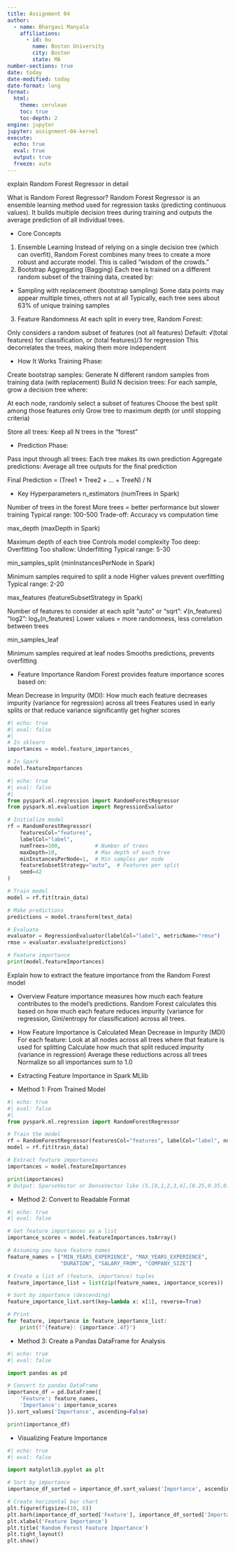 ```yaml
---
title: Assignment 04
author:
  - name: Bhargavi Manyala
    affiliations:
      - id: bu
        name: Boston University
        city: Boston
        state: MA
number-sections: true
date: today
date-modified: today
date-format: long
format:
  html:
    theme: cerulean
    toc: true
    toc-depth: 2
engine: jupyter
jupyter: assignment-04-kernel
execute:
  echo: true
  eval: true
  output: true
  freeze: auto
---
```


::: {.callout}
explain Random Forest Regressor in detail
:::

What is Random Forest Regressor?
Random Forest Regressor is an ensemble learning method used for regression tasks (predicting continuous values). It builds multiple decision trees during training and outputs the average prediction of all individual trees.

* Core Concepts
1. Ensemble Learning
Instead of relying on a single decision tree (which can overfit), Random Forest combines many trees to create a more robust and accurate model. This is called "wisdom of the crowds."
2. Bootstrap Aggregating (Bagging)
Each tree is trained on a different random subset of the training data, created by:

* Sampling with replacement (bootstrap sampling)
Some data points may appear multiple times, others not at all
Typically, each tree sees about 63% of unique training samples

3. Feature Randomness
At each split in every tree, Random Forest:

Only considers a random subset of features (not all features)
Default: √(total features) for classification, or (total features)/3 for regression
This decorrelates the trees, making them more independent


* How It Works
Training Phase:

Create bootstrap samples: Generate N different random samples from training data (with replacement)
Build N decision trees: For each sample, grow a decision tree where:

At each node, randomly select a subset of features
Choose the best split among those features only
Grow tree to maximum depth (or until stopping criteria)


Store all trees: Keep all N trees in the "forest"

* Prediction Phase:

Pass input through all trees: Each tree makes its own prediction
Aggregate predictions: Average all tree outputs for the final prediction

   Final Prediction = (Tree1 + Tree2 + ... + TreeN) / N

* Key Hyperparameters
n_estimators (numTrees in Spark)

Number of trees in the forest
More trees = better performance but slower training
Typical range: 100-500
Trade-off: Accuracy vs computation time

max_depth (maxDepth in Spark)

Maximum depth of each tree
Controls model complexity
Too deep: Overfitting
Too shallow: Underfitting
Typical range: 5-30

min_samples_split (minInstancesPerNode in Spark)

Minimum samples required to split a node
Higher values prevent overfitting
Typical range: 2-20

max_features (featureSubsetStrategy in Spark)

Number of features to consider at each split
"auto" or "sqrt": √(n_features)
"log2": log₂(n_features)
Lower values = more randomness, less correlation between trees

min_samples_leaf

Minimum samples required at leaf nodes
Smooths predictions, prevents overfitting

* Feature Importance
Random Forest provides feature importance scores based on:

Mean Decrease in Impurity (MDI): How much each feature decreases impurity (variance for regression) across all trees
Features used in early splits or that reduce variance significantly get higher scores

```python
#| echo: true
#| eval: false
#| 
# In sklearn
importances = model.feature_importances_

# In Spark
model.featureImportances
```

```python
#| echo: true
#| eval: false
#| 
from pyspark.ml.regression import RandomForestRegressor
from pyspark.ml.evaluation import RegressionEvaluator

# Initialize model
rf = RandomForestRegressor(
    featuresCol="features",
    labelCol="label",
    numTrees=100,           # Number of trees
    maxDepth=10,            # Max depth of each tree
    minInstancesPerNode=1,  # Min samples per node
    featureSubsetStrategy="auto",  # Features per split
    seed=42
)

# Train model
model = rf.fit(train_data)

# Make predictions
predictions = model.transform(test_data)

# Evaluate
evaluator = RegressionEvaluator(labelCol="label", metricName="rmse")
rmse = evaluator.evaluate(predictions)

# Feature importance
print(model.featureImportances)
```

::: {.callout}
Explain how to extract the feature importance from the Random Forest model
:::

* Overview
Feature importance measures how much each feature contributes to the model's predictions. Random Forest calculates this based on how much each feature reduces impurity (variance for regression, Gini/entropy for classification) across all trees.

* How Feature Importance is Calculated
Mean Decrease in Impurity (MDI)
For each feature:
Look at all nodes across all trees where that feature is used for splitting
Calculate how much that split reduced impurity (variance in regression)
Average these reductions across all trees
Normalize so all importances sum to 1.0

* Extracting Feature Importance in Spark MLlib

* Method 1: From Trained Model

```python
#| echo: true
#| eval: false
#|
from pyspark.ml.regression import RandomForestRegressor

# Train the model
rf = RandomForestRegressor(featuresCol="features", labelCol="label", numTrees=100)
model = rf.fit(train_data)

# Extract feature importances
importances = model.featureImportances

print(importances)
# Output: SparseVector or DenseVector like (5,[0,1,2,3,4],[0.25,0.35,0.15,0.20,0.05])
``` 

* Method 2: Convert to Readable Format

```python
#| echo: true
#| eval: false

# Get feature importances as a list
importance_scores = model.featureImportances.toArray()

# Assuming you have feature names
feature_names = ["MIN_YEARS_EXPERIENCE", "MAX_YEARS_EXPERIENCE", 
                 "DURATION", "SALARY_FROM", "COMPANY_SIZE"]

# Create a list of (feature, importance) tuples
feature_importance_list = list(zip(feature_names, importance_scores))

# Sort by importance (descending)
feature_importance_list.sort(key=lambda x: x[1], reverse=True)

# Print
for feature, importance in feature_importance_list:
    print(f"{feature}: {importance:.4f}")
```

* Method 3: Create a Pandas DataFrame for Analysis

```python
#| echo: true
#| eval: false

import pandas as pd

# Convert to pandas DataFrame
importance_df = pd.DataFrame({
    'Feature': feature_names,
    'Importance': importance_scores
}).sort_values('Importance', ascending=False)

print(importance_df)
```

* Visualizing Feature Importance
```python
#| echo: true
#| eval: false

import matplotlib.pyplot as plt

# Sort by importance
importance_df_sorted = importance_df.sort_values('Importance', ascending=True)

# Create horizontal bar chart
plt.figure(figsize=(10, 6))
plt.barh(importance_df_sorted['Feature'], importance_df_sorted['Importance'])
plt.xlabel('Feature Importance')
plt.title('Random Forest Feature Importance')
plt.tight_layout()
plt.show()
```
